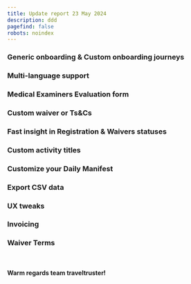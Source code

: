 ```yaml
---
title: Update report 23 May 2024
description: ddd
pagefind: false
robots: noindex
---
```


### Generic onboarding & Custom onboarding journeys

### Multi-language support

### Medical Examiners Evaluation form

### Custom waiver or Ts&Cs 

### Fast insight in Registration & Waivers statuses

### Custom activity titles

### Customize your Daily Manifest

### Export CSV data 

### UX tweaks

### Invoicing

### Waiver Terms

<br></br><b>Warm regards team traveltruster!</b>

